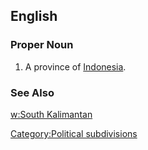 ==English==
===Proper Noun===
{{en-proper noun}}
#A province of [[Indonesia]].
===See Also===
[[w:South Kalimantan]]
[[Category:Political subdivisions]]